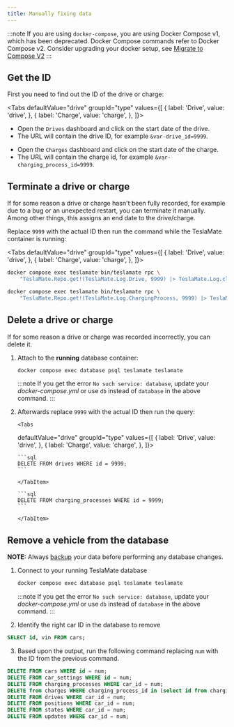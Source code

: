 ```yaml
---
title: Manually fixing data
---
```


:::note
If you are using `docker-compose`, you are using Docker Compose v1, which has been deprecated. Docker Compose commands refer to Docker Compose v2. Consider upgrading your docker setup, see [Migrate to Compose V2](https://docs.docker.com/compose/migrate/)
:::

## Get the ID

First you need to find out the ID of the drive or charge:


<Tabs
defaultValue="drive"
groupId="type"
values={[
    { label: 'Drive', value: 'drive', },
    { label: 'Charge', value: 'charge', },
]}>
<TabItem value="drive">

- Open the `Drives` dashboard and click on the start date of the drive.
- The URL will contain the drive ID, for example `&var-drive_id=9999`.

</TabItem>
<TabItem value="charge">

- Open the `Charges` dashboard and click on the start date of the charge.
- The URL will contain the charge id, for example `&var-charging_process_id=9999`.

</TabItem>
</Tabs>

## Terminate a drive or charge

If for some reason a drive or charge hasn't been fully recorded, for example due to a bug or an unexpected restart, you can terminate it manually. Among other things, this assigns an end date to the drive/charge.

Replace `9999` with the actual ID then run the command while the TeslaMate container is running:

<Tabs
defaultValue="drive"
groupId="type"
values={[
    { label: 'Drive', value: 'drive', },
    { label: 'Charge', value: 'charge', },
]}>
<TabItem value="drive">

```bash
docker compose exec teslamate bin/teslamate rpc \
    "TeslaMate.Repo.get!(TeslaMate.Log.Drive, 9999) |> TeslaMate.Log.close_drive()"
```

</TabItem>
<TabItem value="charge">

```bash
docker compose exec teslamate bin/teslamate rpc \
    "TeslaMate.Repo.get!(TeslaMate.Log.ChargingProcess, 9999) |> TeslaMate.Log.complete_charging_process()"
```

</TabItem>
</Tabs>

## Delete a drive or charge

If for some reason a drive or charge was recorded incorrectly, you can delete it.

1.  Attach to the **running** database container:

    ```bash
    docker compose exec database psql teslamate teslamate
    ```

    :::note
    If you get the error `No such service: database`, update your _docker-compose.yml_ or use `db` instead of `database` in the above command.
    :::

2.  Afterwards replace `9999` with the actual ID then run the query:

        <Tabs

    defaultValue="drive"
    groupId="type"
    values={[
    { label: 'Drive', value: 'drive', },
    { label: 'Charge', value: 'charge', },
    ]}>

    <TabItem value="drive">

        ```sql
        DELETE FROM drives WHERE id = 9999;
        ```

        </TabItem>

    <TabItem value="charge">

        ```sql
        DELETE FROM charging_processes WHERE id = 9999;
        ```

        </TabItem>

    </Tabs>

## Remove a vehicle from the database

**NOTE:** Always [backup](https://docs.teslamate.org/docs/maintenance/backup_restore "backup") your data before performing any database changes.

1. Connect to your running TeslaMate database

   ```bash
   docker compose exec database psql teslamate teslamate
   ```

   :::note
   If you get the error `No such service: database`, update your _docker-compose.yml_ or use `db` instead of `database` in the above command.
   :::

2. Identify the right car ID in the database to remove

```sql
SELECT id, vin FROM cars;
```

3. Based upon the output, run the following command replacing `num` with the ID from the previous command.

```sql
DELETE FROM cars WHERE id = num;
DELETE FROM car_settings WHERE id = num;
DELETE FROM charging_processes WHERE car_id = num;
DELETE from charges WHERE charging_process_id in (select id from charging_processes where car_id = num);
DELETE FROM drives WHERE car_id = num;
DELETE FROM positions WHERE car_id = num;
DELETE FROM states WHERE car_id = num;
DELETE FROM updates WHERE car_id = num;
```